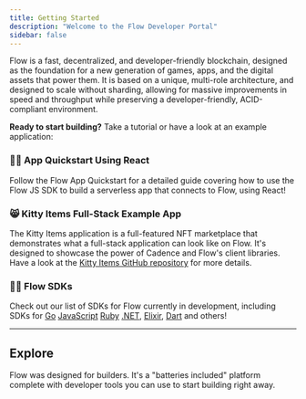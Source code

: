 ```yaml
---
title: Getting Started
description: "Welcome to the Flow Developer Portal"
sidebar: false
---
```




‍Flow is a fast, decentralized, and developer-friendly blockchain, designed as the foundation for a new generation of games, apps, and the digital assets that power them. It is based on a unique, multi-role architecture, and designed to scale without sharding, allowing for massive improvements in speed and throughput while preserving a developer-friendly, ACID-compliant environment.

**Ready to start building?** Take a tutorial or have a look at an example application:

### 🏃‍♂️ App Quickstart Using React

Follow the <TrackingLink href="/flow-js-sdk/flow-app-quickstart/" eventName="Homepage_link_/flow-js-sdk/flow-app-quickstart/_clicked">Flow App Quickstart</TrackingLink> for a detailed guide covering how to use the <TrackingLink href="/flow-js-sdk/" eventName="Homepage_link_/flow-js-sdk/_clicked">Flow JS SDK</TrackingLink> to build a serverless app that connects to Flow, using React!

### 😸 Kitty Items Full-Stack Example App

The Kitty Items application is a full-featured NFT marketplace that demonstrates what a full-stack application can look like on Flow. It's designed to showcase the power of Cadence and Flow's client libraries.
Have a look at the [Kitty Items GitHub repository](https://github.com/onflow/kitty-items) for more details.

### 👩‍💻 Flow SDKs

Check out our <TrackingLink href="/sdks" eventName="view_sdks">list of SDKs for Flow</TrackingLink> currently in development, including SDKs for [Go](/sdks#go) [JavaScript](/sdks#js) [Ruby](/sdks#ruby) [.NET](/sdks#net), [Elixir](/sdks#elixir), [Dart](/sdks#dart) and others!

---

## Explore

Flow was designed for builders. It's a "batteries included" platform complete with developer tools you can use to start building right away.

<DocsetMenu />
